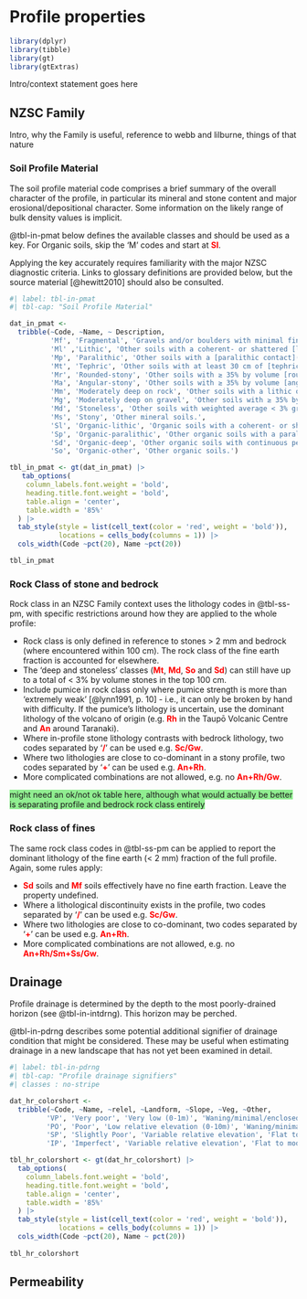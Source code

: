 # Profile properties

```r
library(dplyr)
library(tibble)
library(gt)
library(gtExtras)
```

Intro/context statement goes here

## NZSC Family

Intro, why the Family is useful, reference to webb and lilburne, things of that nature

### Soil Profile Material

The soil profile material code comprises a brief summary of the overall character of the profile, in particular its mineral and stone content and major erosional/depositional character. Some information on the likely range of bulk density values is implicit.

@tbl-in-pmat below defines the available classes and should be used as a key. For Organic soils, skip the 'M' codes and start at [**Sl**]{style="color: red"}.

Applying the key accurately requires familiarity with the major NZSC diagnostic criteria. Links to glossary definitions are provided below, but the source material [@hewitt2010] should also be consulted.

```r
#| label: tbl-in-pmat
#| tbl-cap: "Soil Profile Material"

dat_in_pmat <-
  tribble(~Code, ~Name, ~ Description,
          'Mf', 'Fragmental', 'Gravels and/or boulders with minimal fine earth from within 20 cm to > 60 cm depth',
          'Ml' ,'Lithic', 'Other soils with a coherent- or shattered [lithic contact](LINKME) within 45 cm',
          'Mp', 'Paralithic', 'Other soils with a [paralithic contact](LINKME) within 45 cm',
          'Mt', 'Tephric', 'Other soils with at least 30 cm of [tephric soil material](LINKME) within 100 cm',
          'Mr', 'Rounded-stony', 'Other soils with ≥ 35% by volume [rounded or sub-rounded](LINKME) gravel and/or boulders from within 45 cm to > 100 cm.',
          'Ma', 'Angular-stony', 'Other soils with ≥ 35% by volume [angular or sub-angular](LINKME) gravel and/or boulders from within 45 cm to > 100 cm.',
          'Mm', 'Moderately deep on rock', 'Other soils with a lithic or paralithic contact at < 100 cm.',
          'Mg', 'Moderately deep on gravel', 'Other soils with ≥ 35% by volume rounded or sub-rounded gravel and/or boulders from within 45--90 cm, extending continuously to 100 cm with a cumulative thickness of ≥ 50 cm (unless over rock).',
          'Md', 'Stoneless', 'Other soils with weighted average < 3% gravel by volume in the top 100 cm.',
          'Ms', 'Stony', 'Other mineral soils.',
          'Sl', 'Organic-lithic', 'Organic soils with a coherent- or shattered lithic contact within 45 cm.',
          'Sp', 'Organic-paralithic', 'Other organic soils with a paralithic contact within 45 cm.',
          'Sd', 'Organic-deep', 'Other organic soils with continuous peat throughout the top 100 cm.',
          'So', 'Organic-other', 'Other organic soils.')

tbl_in_pmat <- gt(dat_in_pmat) |>
   tab_options(
    column_labels.font.weight = 'bold', 
    heading.title.font.weight = 'bold',
    table.align = 'center',
    table.width = '85%'
  ) |>
  tab_style(style = list(cell_text(color = 'red', weight = 'bold')),
            locations = cells_body(columns = 1)) |>
  cols_width(Code ~pct(20), Name ~pct(20))

tbl_in_pmat

```

### Rock Class of stone and bedrock

Rock class in an NZSC Family context uses the lithology codes in @tbl-ss-pm, with specific restrictions around how they are applied to the whole profile:

-   Rock class is only defined in reference to stones \> 2 mm and bedrock (where encountered within 100 cm). The rock class of the fine earth fraction is accounted for elsewhere.
-   The 'deep and stoneless' classes ([**Mt**]{style="color: red"}, [**Md**]{style="color: red"}, [**So**]{style="color: red"} and [**Sd**]{style="color: red"}) can still have up to a total of \< 3% by volume stones in the top 100 cm.
-   Include pumice in rock class only where pumice strength is more than 'extremely weak' [@lynn1991, p. 10] - i.e., it can only be broken by hand with difficulty. If the pumice's lithology is uncertain, use the dominant lithology of the volcano of origin (e.g. [**Rh**]{style="color: red"} in the Taupō Volcanic Centre and [**An**]{style="color: red"} around Taranaki).
-   Where in-profile stone lithology contrasts with bedrock lithology, two codes separated by '[**/**]{style="color: red"}' can be used e.g. [**Sc/Gw**]{style="color: red"}.
-   Where two lithologies are close to co-dominant in a stony profile, two codes separated by '[**+**]{style="color: red"}' can be used e.g. [**An+Rh**]{style="color: red"}.
-   More complicated combinations are not allowed, e.g. no [**An+Rh/Gw**]{style="color: red"}.

[might need an ok/not ok table here, although what would actually be better is separating profile and bedrock rock class entirely]{style="background-color:lightgreen"}

### Rock class of fines

The same rock class codes in @tbl-ss-pm can be applied to report the dominant lithology of the fine earth (\< 2 mm) fraction of the full profile. Again, some rules apply:

-   [**Sd**]{style="color: red"} soils and [**Mf**]{style="color: red"} soils effectively have no fine earth fraction. Leave the property undefined.
-   Where a lithological discontinuity exists in the profile, two codes separated by '[**/**]{style="color: red"}' can be used e.g. [**Sc/Gw**]{style="color: red"}.
-   Where two lithologies are close to co-dominant, two codes separated by '[**+**]{style="color: red"}' can be used e.g. [**An+Rh**]{style="color: red"}.
-   More complicated combinations are not allowed, e.g. no [**An+Rh/Sm+Ss/Gw**]{style="color: red"}.

## Drainage

Profile drainage is determined by the depth to the most poorly-drained horizon (see @tbl-in-intdrng). This horizon may be perched.



@tbl-in-pdrng describes some potential additional signifier of drainage condition that might be considered. These may be useful when estimating drainage in a new landscape that has not yet been examined in detail.

```r
#| label: tbl-in-pdrng
#| tbl-cap: "Profile drainage signifiers"
#| classes : no-stripe

dat_hr_colorshort <-
  tribble(~Code, ~Name, ~relel, ~Landform, ~Slope, ~Veg, ~Other, 
         'VP', 'Very poor', 'Very low (0-1m)', 'Waning/minimal/enclosed flats and depressions', 'Low-slope or level ground', 'Wetland plants', 'Persistent surface water ponding or seeps nearby',
         'PO', 'Poor', 'Low relative elevation (0-10m)', 'Waning/minimal slopes and flats', 'Low-slope or level ground', 'Wetland plants', 'Seasonal ponding or seeps nearby',
         'SP', 'Slightly Poor', 'Variable relative elevation', 'Flat to moderate slopes', '', '', '',
         'IP', 'Imperfect', 'Variable relative elevation', 'Flat to moderate slopes', '', '', '')

tbl_hr_colorshort <- gt(dat_hr_colorshort) |>
  tab_options(
    column_labels.font.weight = 'bold', 
    heading.title.font.weight = 'bold',
    table.align = 'center',
    table.width = '85%'
  ) |>
  tab_style(style = list(cell_text(color = 'red', weight = 'bold')),
            locations = cells_body(columns = 1)) |>
  cols_width(Code ~pct(20), Name ~ pct(20))
  
tbl_hr_colorshort

```


## Permeability
